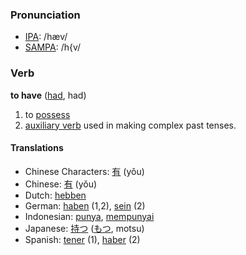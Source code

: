 === Pronunciation ===
*[[w:IPA|IPA]]: /hæv/
*[[w:SAMPA|SAMPA]]: /h{v/

=== Verb ===
'''to have''' ([[had]], had)

# to [[possess]]
# [[auxiliary verb]] used in making complex past tenses.

==== Translations ====
*Chinese Characters: [[有]] (yǒu)
*Chinese: [[有]] (yǒu)
*Dutch: [[hebben]]
*German: [[haben]] (1,2), [[sein]] (2)
*Indonesian: [[punya]], [[punya|mempunyai]]
*Japanese: [[持つ]] ([[もつ]], motsu)
*Spanish: [[tener]] (1), [[haber]] (2)